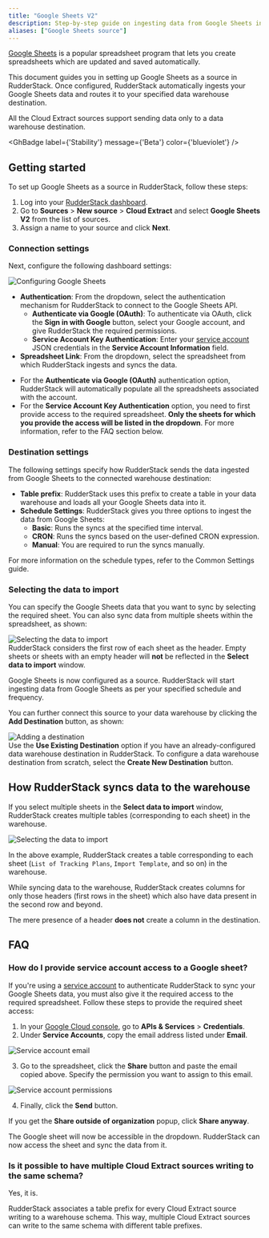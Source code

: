 ```yaml
---
title: "Google Sheets V2"
description: Step-by-step guide on ingesting data from Google Sheets into RudderStack.
aliases: ["Google Sheets source"]
---
```


[Google Sheets](https://www.google.com/sheets/about/) is a popular spreadsheet program that lets you create spreadsheets which are updated and saved automatically.

This document guides you in setting up Google Sheets as a source in RudderStack. Once configured, RudderStack automatically ingests your Google Sheets data and routes it to your specified data warehouse destination.

<div class="warningBlock">
All the Cloud Extract sources support sending data only to a <Link to="/destinations/warehouse-destinations/">data warehouse destination</Link>.
</div>

<GhBadge
  label={'Stability'}
  message={'Beta'}
  color={'blueviolet'}
/>

## Getting started

To set up Google Sheets as a source in RudderStack, follow these steps:

1. Log into your [RudderStack dashboard](https://app.rudderstack.com/).
2. Go to **Sources** > **New source** > **Cloud Extract** and select **Google Sheets V2** from the list of sources.
3. Assign a name to your source and click **Next**.

### Connection settings

Next, configure the following dashboard settings:

<img src="../../assets/cloud-extract-sources/googlesheets-beta-connection-settings.png" alt="Configuring Google Sheets" />

- **Authentication**: From the dropdown, select the authentication mechanism for RudderStack to connect to the Google Sheets API.
    - **Authenticate via Google (OAuth)**: To authenticate via OAuth, click the **Sign in with Google** button, select your Google account, and give RudderStack the required permissions.
    - **Service Account Key Authentication**: Enter your <a href="https://cloud.google.com/iam/docs/creating-managing-service-account-keys#creating">service account</a> JSON credentials in the **Service Account Information** field.
- **Spreadsheet Link**: From the dropdown, select the spreadsheet from which RudderStack ingests and syncs the data.

<div class="infoBlock">
<ul>
  <li>For the <strong>Authenticate via Google (OAuth)</strong> authentication option, RudderStack will automatically populate all the spreadsheets associated with the account.</li>
  <li>For the <strong>Service Account Key Authentication</strong> option, you need to first provide access to the required spreadsheet. <strong>Only the sheets for which you provide the access will be listed in the dropdown</strong>. For more information, refer to the <Link to="#faq">FAQ</Link> section below.</li>
</ul>
</div>

### Destination settings

The following settings specify how RudderStack sends the data ingested from Google Sheets to the connected warehouse destination:

- **Table prefix**: RudderStack uses this prefix to create a table in your data warehouse and loads all your Google Sheets data into it.
- **Schedule Settings**: RudderStack gives you three options to ingest the data from Google Sheets:
    - **Basic**: Runs the syncs at the specified time interval. 
    - **CRON**: Runs the syncs based on the user-defined CRON expression.
    - **Manual**: You are required to run the syncs manually.

<div class="infoBlock">
For more information on the schedule types, refer to the <Link to="/sources/extract/common-settings/">Common Settings</Link> guide.
</div>

### Selecting the data to import

You can specify the Google Sheets data that you want to sync by selecting the required sheet. You can also sync data from multiple sheets within the spreadsheet, as shown:

<img src="../../assets/cloud-extract-sources/googlesheets-beta-sheet.png" alt="Selecting the data to import" />

<div class="warningBlock">
RudderStack considers the first row of each sheet as the header. Empty sheets or sheets with an empty header will <strong>not</strong> be reflected in the <strong>Select data to import</strong> window.
</div>

Google Sheets is now configured as a source. RudderStack will start ingesting data from Google Sheets as per your specified schedule and frequency.

You can further connect this source to your data warehouse by clicking the **Add Destination** button, as shown:

<img src="../../assets/cloud-extract-sources/add-destination.png" alt="Adding a destination" />

<div class="infoBlock">
Use the <strong>Use Existing Destination</strong> option if you have an already-configured data warehouse destination in RudderStack. To configure a data warehouse destination from scratch, select the <strong>Create New Destination</strong> button.
</div>

## How RudderStack syncs data to the warehouse

If you select multiple sheets in the **Select data to import** window, RudderStack creates multiple tables (corresponding to each sheet) in the warehouse.

<img src="../../assets/cloud-extract-sources/googlesheets-beta-sheet.png" alt="Selecting the data to import" />

In the above example, RudderStack creates a table corresponding to each sheet (`List of Tracking Plans`, `Import Template`, and so on) in the warehouse.

While syncing data to the warehouse, RudderStack creates columns for only those headers (first rows in the sheet) which also have data present in the second row and beyond.

<div class="warningBlock">
The mere presence of a header <strong>does not</strong> create a column in the destination.
</div>

## FAQ

### How do I provide service account access to a Google sheet?

If you're using a <a href="https://cloud.google.com/iam/docs/creating-managing-service-account-keys#creating">service account</a> to authenticate RudderStack to sync your Google Sheets data, you must also give it the required access to the required spreadsheet. Follow these steps to provide the required sheet access:

1. In your [Google Cloud console](https://console.cloud.google.com/), go to **APIs & Services** > **Credentials**.
2. Under **Service Accounts**, copy the email address listed under **Email**.

<img src="../../assets/cloud-extract-sources/googlesheets-beta-service-account-email.png" alt="Service account email" />

3. Go to the spreadsheet, click the **Share** button and paste the email copied above. Specify the permission you want to assign to this email. 

<img src="../../assets/cloud-extract-sources/googlesheets-beta-service-account-permissions.png" alt="Service account permissions" />

4. Finally, click the **Send** button.

<div class="warningBlock">
If you get the <strong>Share outside of organization</strong> popup, click <strong>Share anyway</strong>.
</div>

The Google sheet will now be accessible in the dropdown. RudderStack can now access the sheet and sync the data from it.

### Is it possible to have multiple Cloud Extract sources writing to the same schema?

Yes, it is.

RudderStack associates a table prefix for every Cloud Extract source writing to a warehouse schema. This way, multiple Cloud Extract sources can write to the same schema with different table prefixes.

<br />